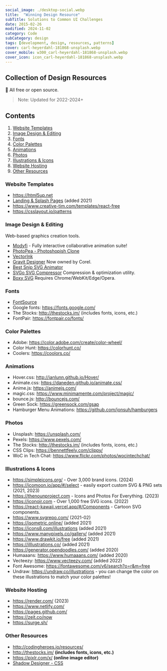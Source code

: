 ---
social_image: ./desktop-social.webp
title:  "Winning Design Resource"
subTitle: Solutions to Common UI Challenges
date: 2015-02-26
modified: 2024-11-02
category: Code
subCategory: design
tags: [development, design, resources, patterns]
cover: carl-heyerdahl-181868-unsplash.webp
cover_mobile: w300_carl-heyerdahl-181868-unsplash.webp
cover_icon: icon_carl-heyerdahl-181868-unsplash.webp
---

## Collection of Design Resources

🎉 All free or open source.

> Note: Updated for 2022-2024+

## Contents

1. [Website Templates](#website-templates)
2. [Image Design & Editing](#image-design--editing)
3. [Fonts](#fonts)
4. [Color Palettes](#color-palettes)
5. [Animations](#animations)
6. [Photos](#photos)
7. [Illustrations & Icons](#illustrations-icons)
8. [Website Hosting](#website-hosting)
9. [Other Resources](#other-resources)

### Website Templates

* https://html5up.net
* [Landing & Splash Pages](https://github.com/nordicgiant2/awesome-landing-page) (added 2021)
* https://www.creative-tim.com/templates/react-free
* https://csslayout.io/patterns

### Image Design & Editing

Web-based graphics creation tools.

* [Modyfi](https://app.modyfi.com/) - Fully interactive collaborative animation suite!
* [PhotoPea - Photoshopish Clone](https://www.photopea.com/)
* [VectorInk](https://vectorink.io/app/)
* [Gravit Designer](https://designer.gravit.io/) Now owned by Corel.
* [Best Snip SVG Animator](https://bestsnip.com/svg_animation/)
* [SVGo SVG Compressor](https://jakearchibald.github.io/svgomg/) Compression & optimization utility.
* [Boxy SVG](https://boxy-svg.com/) Requires Chrome/WebKit/Edge/Opera.

### Fonts

* [FontSource](https://fontsource.org)
* Google fonts: https://fonts.google.com/
* The Stocks: http://thestocks.im/ (includes fonts, icons, etc.)
* FontPair: https://fontpair.co/fonts/

### Color Palettes

* Adobe: https://color.adobe.com/create/color-wheel/
* Color Hunt: https://colorhunt.co/
* Coolers: https://coolors.co/

### Animations

* Hover.css: http://ianlunn.github.io/Hover/
* Animate.css: https://daneden.github.io/animate.css/
* Anime.js: https://animejs.com/
* magic.css: https://www.minimamente.com/project/magic/
* bounce.js: http://bouncejs.com/
* Green Sock: https://greensock.com/gsap
* Hamburger Menu Animations: https://github.com/jonsuh/hamburgers

### Photos

* Unsplash: https://unsplash.com/
* Pexels: https://www.pexels.com/
* The Stocks: http://thestocks.im/ (includes fonts, icons, etc.)
* CSS Clips: https://bennettfeely.com/clippy/
* WoC in Tech Chat: https://www.flickr.com/photos/wocintechchat/

### Illustrations & Icons

* https://simpleicons.org/ - Over 3,000 brand icons. (2024)
* https://icomoon.io/app/#/select - easily export custom SVG & PNG sets (2021, 2023)
* https://thenounproject.com - Icons and Photos For Everything. (2023)
* https://iconoir.com - Over 1,000 free SVG icons. (2022)
* https://react-kawaii.vercel.app/#/Components - Cartoon SVG components.
* https://www.svgrepo.com/ (2021-02)
* https://isometric.online/ (added 2021)
* https://icons8.com/illustrations (added 2021)
* https://www.manypixels.co/gallery/ (added 2021)
* https://www.drawkit.io/free (added 2021)
* https://illlustrations.co/ (added 2021)
* https://generator.opendoodles.com/ (added 2020)
* Humaaans: https://www.humaaans.com/ (added 2020)
* Vecteezy: https://www.vecteezy.com/ (added 2022)
* Font Awesome: https://fontawesome.com/v6/search?o=r&m=free
* Undraw: https://undraw.co/illustrations  - you can change the color on these illustrations to match your color palettes!

### Website Hosting

* https://render.com/ (2023)
* https://www.netlify.com/
* https://pages.github.com/
* https://zeit.co/now
* https://surge.sh/

### Other Resources

* http://codingheroes.io/resources/
* http://thestocks.im/ **(includes fonts, icons, etc.)**
* https://pixlr.com/x/ **(online image editor)**
* [Shadow Designer - CSS](https://brumm.af/shadows)

